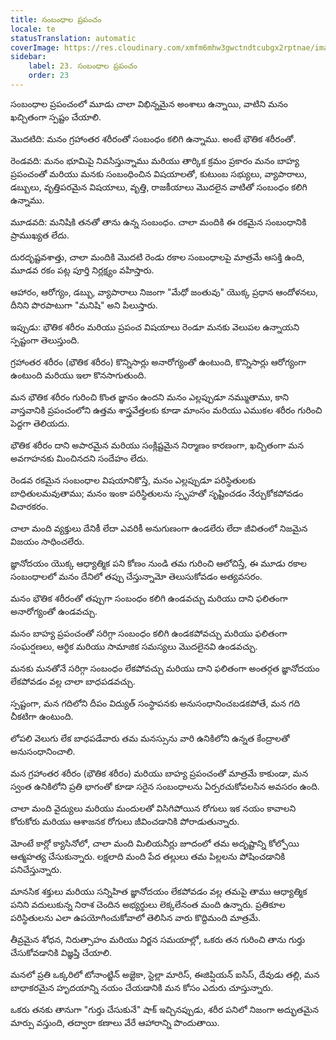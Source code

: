 ```yaml
---
title: సంబంధాల ప్రపంచం
locale: te
statusTranslation: automatic
coverImage: https://res.cloudinary.com/xmfm6mhw3gwctndtcubgx2rptnae/image/upload/v1740468922/small_cover_tratado_de_psicologia_revolucionaria_a4c0dca4e0.webp
sidebar:
    label: 23. సంబంధాల ప్రపంచం
    order: 23
---
```

సంబంధాల ప్రపంచంలో మూడు చాలా విభిన్నమైన అంశాలు ఉన్నాయి, వాటిని మనం ఖచ్చితంగా స్పష్టం చేయాలి.

మొదటిది: మనం గ్రహాంతర శరీరంతో సంబంధం కలిగి ఉన్నాము. అంటే భౌతిక శరీరంతో.

రెండవది: మనం భూమిపై నివసిస్తున్నాము మరియు తార్కిక క్రమం ప్రకారం మనం బాహ్య ప్రపంచంతో మరియు మనకు సంబంధించిన విషయాలతో, కుటుంబ సభ్యులు, వ్యాపారాలు, డబ్బులు, వృత్తిపరమైన విషయాలు, వృత్తి, రాజకీయాలు మొదలైన వాటితో సంబంధం కలిగి ఉన్నాము.

మూడవది: మనిషికి తనతో తాను ఉన్న సంబంధం. చాలా మందికి ఈ రకమైన సంబంధానికి ప్రాముఖ్యత లేదు.

దురదృష్టవశాత్తు, చాలా మందికి మొదటి రెండు రకాల సంబంధాలపై మాత్రమే ఆసక్తి ఉంది, మూడవ రకం పట్ల పూర్తి నిర్లక్ష్యం వహిస్తారు.

ఆహారం, ఆరోగ్యం, డబ్బు, వ్యాపారాలు నిజంగా "మేధో జంతువు" యొక్క ప్రధాన ఆందోళనలు, దీనిని పొరపాటుగా "మనిషి" అని పిలుస్తారు.

ఇప్పుడు: భౌతిక శరీరం మరియు ప్రపంచ విషయాలు రెండూ మనకు వెలుపల ఉన్నాయని స్పష్టంగా తెలుస్తుంది.

గ్రహాంతర శరీరం (భౌతిక శరీరం) కొన్నిసార్లు అనారోగ్యంతో ఉంటుంది, కొన్నిసార్లు ఆరోగ్యంగా ఉంటుంది మరియు ఇలా కొనసాగుతుంది.

మన భౌతిక శరీరం గురించి కొంత జ్ఞానం ఉందని మనం ఎల్లప్పుడూ నమ్ముతాము, కాని వాస్తవానికి ప్రపంచంలోని ఉత్తమ శాస్త్రవేత్తలకు కూడా మాంసం మరియు ఎముకల శరీరం గురించి పెద్దగా తెలియదు.

భౌతిక శరీరం దాని అపారమైన మరియు సంక్లిష్టమైన నిర్మాణం కారణంగా, ఖచ్చితంగా మన అవగాహనకు మించినదని సందేహం లేదు.

రెండవ రకమైన సంబంధాల విషయానికొస్తే, మనం ఎల్లప్పుడూ పరిస్థితులకు బాధితులమవుతాము; మనం ఇంకా పరిస్థితులను స్పృహతో సృష్టించడం నేర్చుకోకపోవడం విచారకరం.

చాలా మంది వ్యక్తులు దేనికీ లేదా ఎవరికీ అనుగుణంగా ఉండలేరు లేదా జీవితంలో నిజమైన విజయం సాధించలేరు.

జ్ఞానోదయం యొక్క ఆధ్యాత్మిక పని కోణం నుండి తమ గురించి ఆలోచిస్తే, ఈ మూడు రకాల సంబంధాలలో మనం దేనిలో తప్పు చేస్తున్నామో తెలుసుకోవడం అత్యవసరం.

మనం భౌతిక శరీరంతో తప్పుగా సంబంధం కలిగి ఉండవచ్చు మరియు దాని ఫలితంగా అనారోగ్యంతో ఉండవచ్చు.

మనం బాహ్య ప్రపంచంతో సరిగ్గా సంబంధం కలిగి ఉండకపోవచ్చు మరియు ఫలితంగా సంఘర్షణలు, ఆర్థిక మరియు సామాజిక సమస్యలు మొదలైనవి ఉండవచ్చు.

మనకు మనతోనే సరిగ్గా సంబంధం లేకపోవచ్చు మరియు దాని ఫలితంగా అంతర్గత జ్ఞానోదయం లేకపోవడం వల్ల చాలా బాధపడవచ్చు.

స్పష్టంగా, మన గదిలోని దీపం విద్యుత్ సంస్థాపనకు అనుసంధానించబడకపోతే, మన గది చీకటిగా ఉంటుంది.

లోపలి వెలుగు లేక బాధపడేవారు తమ మనస్సును వారి ఉనికిలోని ఉన్నత కేంద్రాలతో అనుసంధానించాలి.

మన గ్రహాంతర శరీరం (భౌతిక శరీరం) మరియు బాహ్య ప్రపంచంతో మాత్రమే కాకుండా, మన స్వంత ఉనికిలోని ప్రతి భాగంతో కూడా సరైన సంబంధాలను ఏర్పరచుకోవలసిన అవసరం ఉంది.

చాలా మంది వైద్యులు మరియు మందులతో విసిగిపోయిన రోగులు ఇక నయం కావాలని కోరుకోరు మరియు ఆశాజనక రోగులు జీవించడానికి పోరాడుతున్నారు.

మోంటే కార్లో క్యాసినోలో, చాలా మంది మిలియనీర్లు జూదంలో తమ అదృష్టాన్ని కోల్పోయి ఆత్మహత్య చేసుకున్నారు. లక్షలాది మంది పేద తల్లులు తమ పిల్లలను పోషించడానికి పనిచేస్తున్నారు.

మానసిక శక్తులు మరియు సన్నిహిత జ్ఞానోదయం లేకపోవడం వల్ల తమపై తాము ఆధ్యాత్మిక పనిని వదులుకున్న నిరాశ చెందిన అభ్యర్థులు లెక్కలేనంత మంది ఉన్నారు. ప్రతికూల పరిస్థితులను ఎలా ఉపయోగించుకోవాలో తెలిసిన వారు కొద్దిమంది మాత్రమే.

తీవ్రమైన శోధన, నిరుత్సాహం మరియు నిర్జన సమయాల్లో, ఒకరు తన గురించి తాను గుర్తు చేసుకోవడానికి విజ్ఞప్తి చేయాలి.

మనలో ప్రతి ఒక్కరిలో టోనాంట్జిన్ అజ్టెకా, స్టెల్లా మారిస్, ఈజిప్షియన్ ఐసిస్, దేవుడు తల్లి, మన బాధాకరమైన హృదయాన్ని నయం చేయడానికి మన కోసం ఎదురు చూస్తున్నారు.

ఒకరు తనకు తానుగా "గుర్తు చేసుకునే" షాక్ ఇచ్చినప్పుడు, శరీర పనిలో నిజంగా అద్భుతమైన మార్పు వస్తుంది, తద్వారా కణాలు వేరే ఆహారాన్ని పొందుతాయి.


